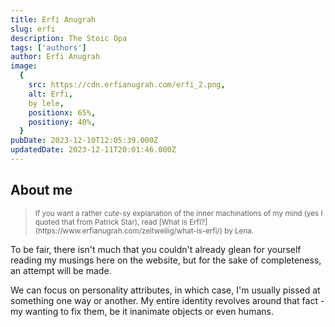 ```yaml
---
title: Erfi Anugrah
slug: erfi
description: The Stoic Opa
tags: ['authors']
author: Erfi Anugrah
image:
  {
    src: https://cdn.erfianugrah.com/erfi_2.png,
    alt: Erfi,
    by lele,
    positionx: 65%,
    positiony: 40%,
  }
pubDate: 2023-12-10T12:05:39.000Z
updatedDate: 2023-12-11T20:01:46.000Z
---
```


## About me

> <small>
>   If you want a rather cute-sy explanation of the inner machinations of my
>   mind (yes I quoted that from Patrick Star), read [What is
>   Erfi?](https://www.erfianugrah.com/zeitweilig/what-is-erfi/) by Lena.
> </small>

To be fair, there isn't much that you couldn't already glean for yourself reading my musings here on the website, but for the sake of completeness, an attempt will be made.

We can focus on personality attributes, in which case, I'm usually pissed at something one way or another. My entire identity revolves around that fact - my wanting to fix them, be it inanimate objects or even humans.
